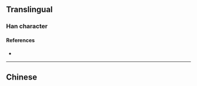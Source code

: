 {{also|煩}}
{{character info/new}}
==Translingual==

===Han character===
{{Han char|rn=86|rad=火|as=06|sn=10|four=|canj=FMBO|ids=⿰火页}}

====References====
* {{Han ref|kx=0671.081|hdz=32199.060|uh=70E6|ud=28902}}

----

==Chinese==
{{zh-see|煩}}
